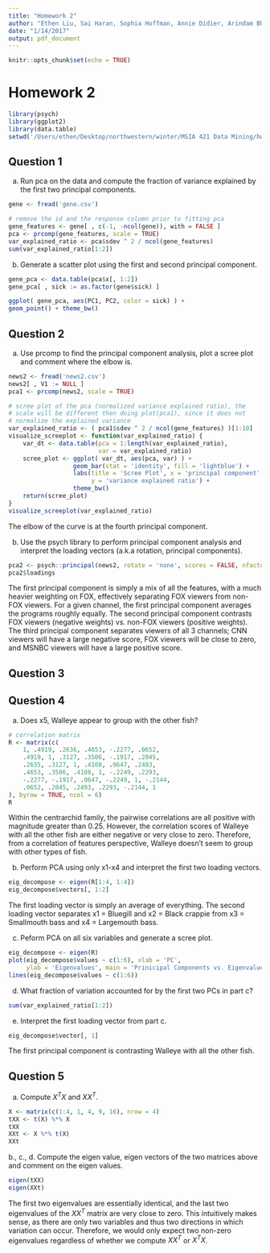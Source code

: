 ```yaml
---
title: "Homework 2"
author: "Ethen Liu, Sai Haran, Sophia Hoffman, Annie Didier, Arindam Bhattacharya"
date: "1/14/2017"
output: pdf_document
---
```


```r
knitr::opts_chunk$set(echo = TRUE)
```

# Homework 2

```r
library(psych)
library(ggplot2)
library(data.table)
setwd('/Users/ethen/Desktop/northwestern/winter/MSIA 421 Data Mining/hw2')
```

## Question 1

a. Run pca on the data and compute the fraction of variance explained by the first two principal components.

```r
gene <- fread('gene.csv')

# remove the id and the response column prior to fitting pca
gene_features <- gene[ , c(-1, -ncol(gene)), with = FALSE ]
pca <- prcomp(gene_features, scale = TRUE)
var_explained_ratio <- pca$sdev ^ 2 / ncol(gene_features)
sum(var_explained_ratio[1:2])
```

b. Generate a scatter plot using the first and second principal component.

```r
gene_pca <- data.table(pca$x[, 1:2])
gene_pca[ , sick := as.factor(gene$sick) ]
```

```r
ggplot( gene_pca, aes(PC1, PC2, color = sick) ) +
geom_point() + theme_bw()
```

## Question 2

a. Use prcomp to find the principal component analysis, plot a scree plot and comment where the elbow is.

```r
news2 <- fread('news2.csv')
news2[ , V1 := NULL ]
pca1 <- prcomp(news2, scale = TRUE)
```


```r
# scree plot of the pca (normalized variance explained ratio), the
# scale will be different then doing plot(pca1), since it does not
# normalize the explained variance
var_explained_ratio <- ( pca1$sdev ^ 2 / ncol(gene_features) )[1:10]
visualize_screeplot <- function(var_explained_ratio) {
	var_dt <- data.table(pca = 1:length(var_explained_ratio), 
						 var = var_explained_ratio)
	scree_plot <- ggplot( var_dt, aes(pca, var) ) +
				  geom_bar(stat = 'identity', fill = 'lightblue') +
				  labs(title = 'Scree Plot', x = 'principal component', 
				  	   y = 'variance explained ratio') +
				  theme_bw()
	return(scree_plot)
}
visualize_screeplot(var_explained_ratio)
```

The elbow of the curve is at the fourth principal component.

b. Use the psych library to perform principal component analysis and interpret the loading vectors (a.k.a rotation, principal components).

```r

pca2 <- psych::principal(news2, rotate = 'none', scores = FALSE, nfactor = 3)
pca2$loadings

```
The first principal component is simply a mix of all the features, with a much heavier weighting on FOX, effectively separating FOX viewers from non-FOX viewers. For a given channel, the first principal component averages the programs roughly equally. The second principal component contrasts FOX viewers (negative weights) vs. non-FOX viewers (positive weights). The third principal component separates viewers of all 3 channels; CNN viewers will have a large negative score, FOX viewers will be close to zero, and MSNBC viewers will have a large positive score.

## Question 3


## Question 4

a. Does x5, Walleye appear to group with the other fish?

```r
# correlation matrix
R <- matrix(c(
	1, .4919, .2636, .4653, -.2277, .0652,
	.4919, 1, .3127, .3506, -.1917, .2045,
	.2635, .3127, 1, .4108, .0647, .2493,
	.4653, .3506, .4108, 1, -.2249, .2293,
	-.2277, -.1917, .0647, -.2249, 1, -.2144,
	.0652, .2045, .2493, .2293, -.2144, 1
), byrow = TRUE, ncol = 6)
R

```

Within the centrarchid family, the pairwise correlations are all positive with magnitude greater than 0.25. However, the correlation scores of Walleye with all the other fish are either negative or very close to zero. Therefore, from a correlation of features perspective, Walleye doesn't seem to group with other types of fish.

b. Perform PCA using only x1-x4 and interpret the first two loading vectors.

```r
eig_decompose <- eigen(R[1:4, 1:4])
eig_decompose$vectors[, 1:2]
```

The first loading vector is simply an average of everything. The second loading vector separates x1 = Bluegill and x2 = Black crappie from x3 = Smallmouth bass and x4 = Largemouth bass.

c. Peform PCA on all six variables and generate a scree plot.

```r

eig_decompose <- eigen(R)
plot(eig_decompose$values ~ c(1:6), xlab = 'PC',
	 ylab = 'Eigenvalues', main = 'Prinicipal Components vs. Eigenvalues')
lines(eig_decompose$values ~ c(1:6))
```

d. What fraction of variation accounted for by the first two PCs in part c?

```r
sum(var_explained_ratio[1:2])
```

e. Interpret the first loading vector from part c.

```r
eig_decompose$vector[, 1]
```

The first principal component is contrasting Walleye with all the other fish.

## Question 5

a. Compute $X^T X$ and $X X^T$.

```r
X <- matrix(c(1:4, 1, 4, 9, 16), nrow = 4)
tXX <- t(X) %*% X
tXX
XXt <- X %*% t(X)
XXt
```

b., c., d. Compute the eigen value, eigen vectors of the two matrices above and comment on the eigen values.

```r

eigen(tXX)
eigen(XXt)

```

The first two eigenvalues are essentially identical, and the last two eigenvalues of the $X X^T$ matrix are very close to zero. This intuitively makes sense, as there are only two variables and thus two directions in which variation can occur. Therefore, we would only expect two non-zero eigenvalues regardless of whether we compute $X X^T$ or $X^T X$.



